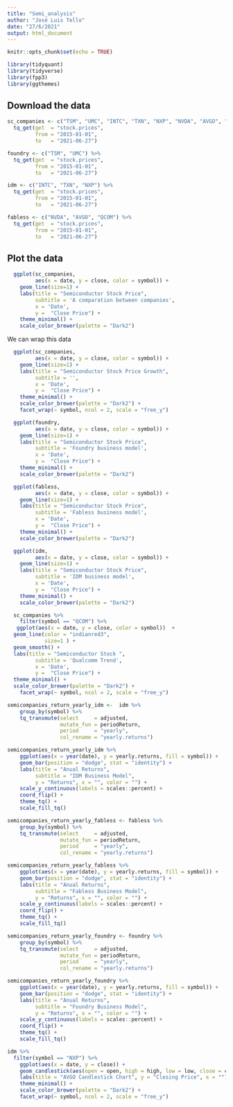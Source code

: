 ```yaml
---
title: "Semi_analysis"
author: "José Luis Tello"
date: "27/6/2021"
output: html_document
---
```


```r
knitr::opts_chunk$set(echo = TRUE)
```

```r
library(tidyquant)
library(tidyverse)
library(fpp3)
library(ggthemes)
```

## Download the data


```r
sc_companies <- c("TSM", "UMC", "INTC", "TXN", "NXP", "NVDA", "AVGO", "QCOM") %>%
  tq_get(get  = "stock.prices",
         from = "2015-01-01",
         to   = "2021-06-27")
```

```r
foundry <- c("TSM", "UMC") %>%
  tq_get(get  = "stock.prices",
         from = "2015-01-01",
         to   = "2021-06-27")
```

```r
idm <- c("INTC", "TXN", "NXP") %>%
  tq_get(get  = "stock.prices",
         from = "2015-01-01",
         to   = "2021-06-27")
```

```r
fabless <- c("NVDA", "AVGO", "QCOM") %>%
  tq_get(get  = "stock.prices",
         from = "2015-01-01",
         to   = "2021-06-27")
```




## Plot the data



```r
  ggplot(sc_companies, 
         aes(x = date, y = close, color = symbol)) + 
    geom_line(size=1) +
    labs(title = "Semiconductor Stock Price",
         subtitle = 'A comparation between companies',
         x = 'Date',
         y =  "Close Price") +
    theme_minimal() +
    scale_color_brewer(palette = "Dark2") 
```

We can wrap this data

```r
  ggplot(sc_companies, 
         aes(x = date, y = close, color = symbol)) + 
    geom_line(size=1) +
    labs(title = "Semiconductor Stock Price Growth",
         subtitle = '',
         x = 'Date',
         y =  "Close Price") +
    theme_minimal() +
    scale_color_brewer(palette = "Dark2") +
    facet_wrap(~ symbol, ncol = 2, scale = "free_y")
```


```r
  ggplot(foundry, 
         aes(x = date, y = close, color = symbol)) + 
    geom_line(size=1) +
    labs(title = "Semiconductor Stock Price",
         subtitle = 'Foundry business model',
         x = 'Date',
         y =  "Close Price") +
    theme_minimal() +
    scale_color_brewer(palette = "Dark2") 
```

```r
  ggplot(fabless, 
         aes(x = date, y = close, color = symbol)) + 
    geom_line(size=1) +
    labs(title = "Semiconductor Stock Price",
         subtitle = 'Fabless business model',
         x = 'Date',
         y =  "Close Price") +
    theme_minimal() +
    scale_color_brewer(palette = "Dark2") 
```

```r
  ggplot(idm, 
         aes(x = date, y = close, color = symbol)) + 
    geom_line(size=1) +
    labs(title = "Semiconductor Stock Price",
         subtitle = 'IDM business model',
         x = 'Date',
         y =  "Close Price") +
    theme_minimal() +
    scale_color_brewer(palette = "Dark2") 
```

```r
  sc_companies %>% 
    filter(symbol == "QCOM") %>% 
   ggplot(aes(x = date, y = close, color = symbol))  +
  geom_line(color = "indianred3", 
            size=1 ) +
  geom_smooth() +
  labs(title = "Semiconductor Stock ",
         subtitle = 'Qualcomm Trend',
         x = 'Date',
         y =  "Close Price") +
  theme_minimal() +
  scale_color_brewer(palette = "Dark2") +
    facet_wrap(~ symbol, ncol = 2, scale = "free_y")
```



```r
semicompanies_return_yearly_idm <-  idm %>%
    group_by(symbol) %>%
    tq_transmute(select     = adjusted, 
                 mutate_fun = periodReturn, 
                 period     = "yearly", 
                 col_rename = "yearly.returns") 
```

```r
semicompanies_return_yearly_idm %>%
    ggplot(aes(x = year(date), y = yearly.returns, fill = symbol)) +
    geom_bar(position = "dodge", stat = "identity") +
    labs(title = "Anual Returns", 
         subtitle = "IDM Business Model",
         y = "Returns", x = "", color = "") +
    scale_y_continuous(labels = scales::percent) +
    coord_flip() +
    theme_tq() +
    scale_fill_tq()
```

```r
semicompanies_return_yearly_fabless <- fabless %>%
    group_by(symbol) %>%
    tq_transmute(select     = adjusted, 
                 mutate_fun = periodReturn, 
                 period     = "yearly", 
                 col_rename = "yearly.returns")
```


```r
semicompanies_return_yearly_fabless %>%
    ggplot(aes(x = year(date), y = yearly.returns, fill = symbol)) +
    geom_bar(position = "dodge", stat = "identity") +
    labs(title = "Anual Returns", 
         subtitle = "Fabless Business Model",
         y = "Returns", x = "", color = "") +
    scale_y_continuous(labels = scales::percent) +
    coord_flip() +
    theme_tq() +
    scale_fill_tq()
```

```r
semicompanies_return_yearly_foundry <- foundry %>%
    group_by(symbol) %>%
    tq_transmute(select     = adjusted, 
                 mutate_fun = periodReturn, 
                 period     = "yearly", 
                 col_rename = "yearly.returns")
```

```r
semicompanies_return_yearly_foundry %>%
    ggplot(aes(x = year(date), y = yearly.returns, fill = symbol)) +
    geom_bar(position = "dodge", stat = "identity") +
    labs(title = "Anual Returns", 
         subtitle = "Foundry Business Model",
         y = "Returns", x = "", color = "") +
    scale_y_continuous(labels = scales::percent) +
    coord_flip() +
    theme_tq() +
    scale_fill_tq()
```


```r
idm %>% 
  filter(symbol == "NXP") %>% 
    ggplot(aes(x = date, y = close)) +
    geom_candlestick(aes(open = open, high = high, low = low, close = close)) +
    labs(title = "AVGO Candlestick Chart", y = "Closing Price", x = "") +
    theme_minimal() +
    scale_color_brewer(palette = "Dark2") +
    facet_wrap(~ symbol, ncol = 2, scale = "free_y")
```

